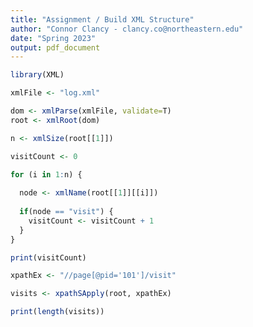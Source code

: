 ```yaml
---
title: "Assignment / Build XML Structure"
author: "Connor Clancy - clancy.co@northeastern.edu"
date: "Spring 2023"
output: pdf_document
---
```


```r
library(XML)

xmlFile <- "log.xml"

dom <- xmlParse(xmlFile, validate=T)
root <- xmlRoot(dom)
```

```r
n <- xmlSize(root[[1]])

visitCount <- 0

for (i in 1:n) {
  
  node <- xmlName(root[[1]][[i]])
  
  if(node == "visit") {
    visitCount <- visitCount + 1
  }
}

print(visitCount)
```

```r
xpathEx <- "//page[@pid='101']/visit"

visits <- xpathSApply(root, xpathEx)

print(length(visits))
```


